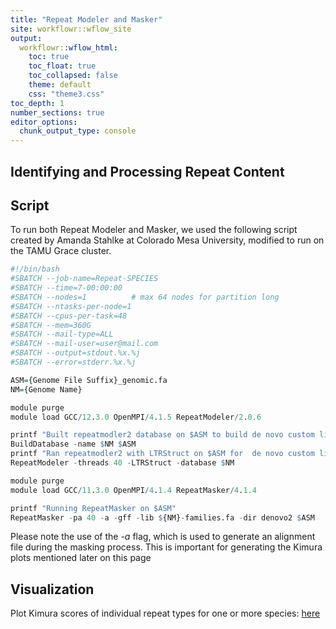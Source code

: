```yaml
---
title: "Repeat Modeler and Masker"
site: workflowr::wflow_site
output:
  workflowr::wflow_html:
    toc: true
    toc_float: true
    toc_collapsed: false
    theme: default
    css: "theme3.css"
toc_depth: 1
number_sections: true
editor_options:
  chunk_output_type: console
---
```

## Identifying and Processing Repeat Content
<!-- ## What is RepeatModeler & RepeatMasker? -->

## Script

To run both Repeat Modeler and Masker, we used the following script created by Amanda Stahlke at Colorado Mesa University, modified to run on the TAMU Grace cluster.

```r

#!/bin/bash
#SBATCH --job-name=Repeat-SPECIES
#SBATCH --time=7-00:00:00
#SBATCH --nodes=1          # max 64 nodes for partition long
#SBATCH --ntasks-per-node=1
#SBATCH --cpus-per-task=48
#SBATCH --mem=360G
#SBATCH --mail-type=ALL
#SBATCH --mail-user=user@mail.com
#SBATCH --output=stdout.%x.%j
#SBATCH --error=stderr.%x.%j

ASM={Genome File Suffix}_genomic.fa
NM={Genome Name}

module purge
module load GCC/12.3.0 OpenMPI/4.1.5 RepeatModeler/2.0.6

printf "Built repeatmodler2 database on $ASM to build de novo custom library called $NM \n"
BuildDatabase -name $NM $ASM 
printf "Ran repeatmodler2 with LTRStruct on $ASM for  de novo custom library called $NM \n"
RepeatModeler -threads 40 -LTRStruct -database $NM 

module purge
module load GCC/11.3.0 OpenMPI/4.1.4 RepeatMasker/4.1.4

printf "Running RepeatMasker on $ASM"
RepeatMasker -pa 40 -a -gff -lib ${NM}-families.fa -dir denovo2 $ASM

```

Please note the use of the *-a* flag, which is used to generate an alignment file during the masking process. This is important for generating the Kimura plots mentioned later on this page

## Visualization 

Plot Kimura scores of individual repeat types for one or more species: [here](kimura.html)

